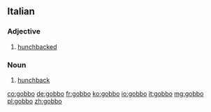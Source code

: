==Italian==

===Adjective===
{{it-adj|gobb}}

# [[hunchbacked]]

===Noun===
{{it-noun|m|f=gobba}}

# [[hunchback]]

[[co:gobbo]]
[[de:gobbo]]
[[fr:gobbo]]
[[ko:gobbo]]
[[io:gobbo]]
[[it:gobbo]]
[[mg:gobbo]]
[[pl:gobbo]]
[[zh:gobbo]]